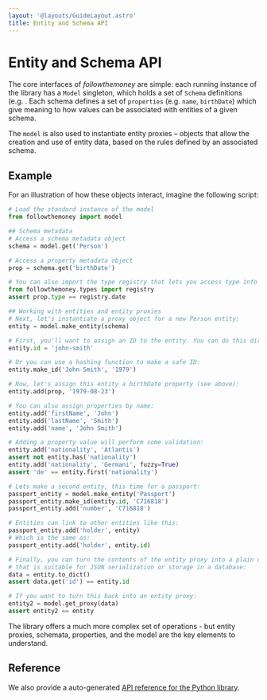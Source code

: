 ```yaml
---
layout: '@layouts/GuideLayout.astro'
title: Entity and Schema API
---
```


# Entity and Schema API

The core interfaces of *followthemoney* are simple: each running instance of the library has a `Model` singleton, which holds a set of `Schema` definitions (e.g. [](schema://Person). Each schema defines a set of `properties` (e.g. `name`, `birthDate`) which give meaning to how values can be associated with entities of a given schema.

The `model` is also used to instantiate entity proxies – objects that allow the creation and use of entity data, based on the rules defined by an associated schema.

## Example

For an illustration of how these objects interact, imagine the following script:

```python
# Load the standard instance of the model
from followthemoney import model

## Schema metadata
# Access a schema metadata object
schema = model.get('Person')

# Access a property metadata object
prop = schema.get('birthDate')

# You can also import the type registry that lets you access type info easily:
from followthemoney.types import registry
assert prop.type == registry.date

## Working with entities and entity proxies
# Next, let's instantiate a proxy object for a new Person entity:
entity = model.make_entity(schema)

# First, you'll want to assign an ID to the entity. You can do this directly:
entity.id = 'john-smith'

# Or you can use a hashing function to make a safe ID:
entity.make_id('John Smith', '1979')

# Now, let's assign this entity a birthDate property (see above):
entity.add(prop, '1979-08-23')

# You can also assign properties by name:
entity.add('firstName', 'John')
entity.add('lastName', 'Smith')
entity.add('name', 'John Smith')

# Adding a property value will perform some validation:
entity.add('nationality', 'Atlantis')
assert not entity.has('nationality')
entity.add('nationality', 'Germani', fuzzy=True)
assert 'de' == entity.first('nationality')

# Lets make a second entity, this time for a passport:
passport_entity = model.make_entity('Passport')
passport_entity.make_id(entity.id, 'C716818')
passport_entity.add('number', 'C716818')

# Entities can link to other entities like this:
passport_entity.add('holder', entity)
# Which is the same as:
passport_entity.add('holder', entity.id)

# Finally, you can turn the contents of the entity proxy into a plain dictionary
# that is suitable for JSON serialization or storage in a database:
data = entity.to_dict()
assert data.get('id') == entity.id

# If you want to turn this back into an entity proxy:
entity2 = model.get_proxy(data)
assert entity2 == entity
```

The library offers a much more complex set of operations - but entity proxies, schemata, properties, and the model are the key elements to understand.

## Reference

We also provide a auto-generated [API reference for the Python library](#).